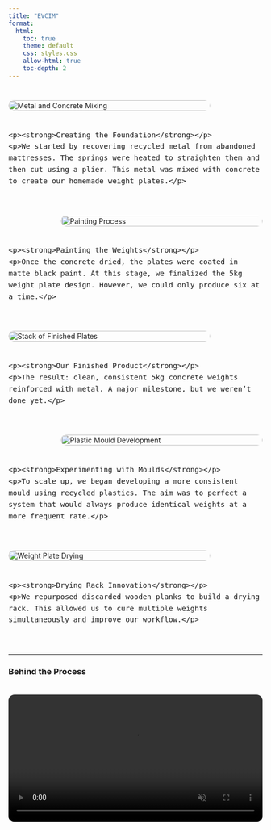 ```yaml
---
title: "EVCIM"
format: 
  html:
    toc: true
    theme: default
    css: styles.css
    allow-html: true
    toc-depth: 2
---
```


<style>
  .project-entry {
    display: flex;
    flex-wrap: wrap;
    align-items: flex-start;
    margin: 40px 0;
    gap: 20px;
  }

  .project-entry.reverse {
    flex-direction: row-reverse;
  }

  .project-thumb {
    width: 100%;
    max-width: 400px;
    height: auto;
    border-radius: 12px;
    transition: transform 0.3s ease;
    flex-shrink: 0;
  }

  .project-thumb:hover {
    transform: scale(1.03);
  }

  .project-text {
    flex: 1;
    min-width: 250px;
    font-size: 1.05rem;
    line-height: 1.6;
  }

  video {
    width: 100%;
    max-width: 800px;
    border-radius: 12px;
    margin: 20px 0;
  }

  .centered-cta {
    text-align: center;
    margin-top: 30px;
  }

  .centered-cta a {
    text-decoration: none;
    color: inherit;
    font-weight: bold;
    display: inline-flex;
    align-items: center;
    gap: 8px;
  }

  .centered-cta img {
    width: 30px;
  }
</style>

:::{=html}
<div class="project-entry">
  <img src="no-paint.jpg" alt="Metal and Concrete Mixing" class="project-thumb" />
  <div class="project-text">
    <p><strong>Creating the Foundation</strong></p>
    <p>We started by recovering recycled metal from abandoned mattresses. The springs were heated to straighten them and then cut using a plier. This metal was mixed with concrete to create our homemade weight plates.</p>
  </div>
</div>

<div class="project-entry reverse">
  <img src="painting.jpg" alt="Painting Process" class="project-thumb" />
  <div class="project-text">
    <p><strong>Painting the Weights</strong></p>
    <p>Once the concrete dried, the plates were coated in matte black paint. At this stage, we finalized the 5kg weight plate design. However, we could only produce six at a time.</p>
  </div>
</div>

<div class="project-entry">
  <img src="final-image.jpg" alt="Stack of Finished Plates" class="project-thumb" />
  <div class="project-text">
    <p><strong>Our Finished Product</strong></p>
    <p>The result: clean, consistent 5kg concrete weights reinforced with metal. A major milestone, but we weren’t done yet.</p>
  </div>
</div>

<div class="project-entry reverse">
  <img src="mould.jpg" alt="Plastic Mould Development" class="project-thumb" />
  <div class="project-text">
    <p><strong>Experimenting with Moulds</strong></p>
    <p>To scale up, we began developing a more consistent mould using recycled plastics. The aim was to perfect a system that would always produce identical weights at a more frequent rate.</p>
  </div>
</div>

<div class="project-entry">
  <img src="finised-weight.jpg" alt="Weight Plate Drying" class="project-thumb" />
  <div class="project-text">
    <p><strong>Drying Rack Innovation</strong></p>
    <p>We repurposed discarded wooden planks to build a drying rack. This allowed us to cure multiple weights simultaneously and improve our workflow.</p>
  </div>
</div>
:::

---

### Behind the Process

<video controls muted autoplay loop playsinline>
  <source src="../Videos/metal-bending.mp4" type="video/mp4">
  Your browser does not support the video tag.
</video>

<p><em>This clip shows part of our early-stage process: heating and bending metal taken from mattress springs — a key reinforcement element in the final weight.</em></p>

---

### Transport Tactics

:::{=html}
<div class="project-entry reverse">
  <img src="transport.jpg" alt="Transporting Mattress" class="project-thumb" />
  <div class="project-text">
    <p><em>You might be wondering how we brought the mattresses home...</em></p>
    <p><strong>This is how.</strong> Do not try this at home — unless you're feeling lucky and you have a very good excuse to the guards.</p>
  </div>
</div>
:::

---

### Reflection

<p>At the core of the EVCIM project is a belief that <strong>fitness should be accessible to everyone</strong>. Gym equipment, especially weights, can be expensive — but through recycling, creativity, and sheer trial-and-error, we’ve managed to design <strong>affordable, functional weights</strong> from materials that would’ve ended up in landfills.</p>

<p>We’re not just making plates — we’re building a <strong>movement</strong> where passion meets sustainability. And we’re not stopping until <strong>everyone</strong> can train, lift, and grow without breaking the bank.</p>

:::{=html}
<div class="centered-cta">
  <a href="https://www.instagram.com/_evcim_" target="_blank">
    <img src="https://cdn-icons-png.flaticon.com/512/2111/2111463.png" alt="Instagram">
    Follow us on Instagram: @_evcim_
  </a>
</div>
:::
